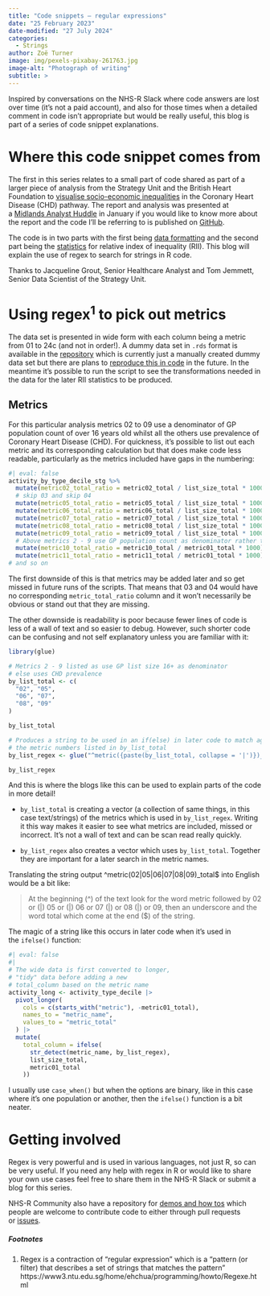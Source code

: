 ```yaml
---
title: "Code snippets – regular expressions"
date: "25 February 2023"
date-modified: "27 July 2024"
categories:
  - Strings
author: Zoë Turner
image: img/pexels-pixabay-261763.jpg
image-alt: "Photograph of writing"
subtitle: >
---
```


Inspired by conversations on the NHS-R Slack where code answers are lost over time (it’s not a paid account), and also for those times when a detailed comment in code isn’t appropriate but would be really useful, this blog is part of a series of code snippet explanations.

# **Where this code snippet comes from**

The first in this series relates to a small part of code shared as part of a larger piece of analysis from the Strategy Unit and the British Heart Foundation to [visualise socio-economic inequalities](https://www.strategyunitwm.nhs.uk/publications/socio-economic-inequalities-coronary-heart-disease) in the Coronary Heart Disease (CHD) pathway. The report and analysis was presented at a [Midlands Analyst Huddle](https://www.youtube.com/watch?v=kB-FVmpY08A) in January if you would like to know more about the report and the code I’ll be referring to is published on [GitHub](https://github.com/The-Strategy-Unit/visualising-inequalities).

The code is in two parts with the first being [data formatting](https://github.com/The-Strategy-Unit/visualising-inequalities/blob/2d51ddb2a17bef2177e46c82f6e00c0d66d68020/rii_calculations.R#L1) and the second part being the [statistics](https://github.com/The-Strategy-Unit/visualising-inequalities/blob/2d51ddb2a17bef2177e46c82f6e00c0d66d68020/rii_calculations.R#L93) for relative index of inequality (RII). This blog will explain the use of regex to search for strings in R code.

Thanks to Jacqueline Grout, Senior Healthcare Analyst and Tom Jemmett, Senior Data Scientist of the Strategy Unit.

# **Using regex^1^ to pick out metrics**

The data set is presented in wide form with each column being a metric from 01 to 24c (and not in order!). A dummy data set in `.rds` format is available in the [repository](https://github.com/The-Strategy-Unit/visualising-inequalities/blob/main/data/activity_by_type_decile_stg1_testdata.rds) which is currently just a manually created dummy data set but there are plans to [reproduce this in code](https://github.com/The-Strategy-Unit/visualising-inequalities/issues/1) in the future. In the meantime it’s possible to run the script to see the transformations needed in the data for the later RII statistics to be produced.

## **Metrics**

For this particular analysis metrics 02 to 09 use a denominator of GP population count of over 16 years old whilst all the others use prevalence of Coronary Heart Disease (CHD). For quickness, it’s possible to list out each metric and its corresponding calculation but that does make code less readable, particularly as the metrics included have gaps in the numbering:

```r
#| eval: false
activity_by_type_decile_stg %>%
  mutate(metric02_total_ratio = metric02_total / list_size_total * 1000) %>%
  # skip 03 and skip 04
  mutate(metric05_total_ratio = metric05_total / list_size_total * 1000) %>%
  mutate(metric06_total_ratio = metric06_total / list_size_total * 1000) %>%
  mutate(metric07_total_ratio = metric07_total / list_size_total * 1000) %>%
  mutate(metric08_total_ratio = metric08_total / list_size_total * 1000) %>%
  mutate(metric09_total_ratio = metric09_total / list_size_total * 1000) %>%
  # Above metrics 2 - 9 use GP population count as denominator rather than CHD prevalence
  mutate(metric10_total_ratio = metric10_total / metric01_total * 1000) %>%
  mutate(metric11_total_ratio = metric11_total / metric01_total * 1000)
# and so on
```

The first downside of this is that metrics may be added later and so get missed in future runs of the scripts. That means that 03 and 04 would have no corresponding `metric_total_ratio` column and it won’t necessarily be obvious or stand out that they are missing.

The other downside is readability is poor because fewer lines of code is less of a wall of text and so easier to debug. However, such shorter code can be confusing and not self explanatory unless you are familiar with it:

```r
library(glue)

# Metrics 2 - 9 listed as use GP list size 16+ as denominator
# else uses CHD prevalence
by_list_total <- c(
  "02", "05",
  "06", "07",
  "08", "09"
)

by_list_total

# Produces a string to be used in an if(else) in later code to match against
# the metric numbers listed in by_list_total
by_list_regex <- glue("^metric({paste(by_list_total, collapse = '|')})_total$")

by_list_regex

```

And this is where the blogs like this can be used to explain parts of the code in more detail!

-   `by_list_total` is creating a vector (a collection of same things, in this case text/strings) of the metrics which is used in `by_list_regex`. Writing it this way makes it easier to see what metrics are included, missed or incorrect. It’s not a wall of text and can be scan read really quickly.

-   `by_list_regex` also creates a vector which uses `by_list_total`. Together they are important for a later search in the metric names.

Translating the string output \^metric(02\|05\|06\|07\|08\|09)\_total\$ into English would be a bit like:

> At the beginning (\^) of the text look for the word metric followed by 02 or (\|) 05 or (\|) 06 or 07 (\|) or 08 (\|) or 09, then an underscore and the word total which come at the end (\$) of the string.

The magic of a string like this occurs in later code when it’s used in the `ifelse()` function:

```r
#| eval: false
#| 
# The wide data is first converted to longer, 
# "tidy" data before adding a new 
# total_column based on the metric name
activity_long <- activity_type_decile |>
  pivot_longer(
    cols = c(starts_with("metric"), -metric01_total),
    names_to = "metric_name",
    values_to = "metric_total"
  ) |>
  mutate(
    total_column = ifelse(
      str_detect(metric_name, by_list_regex),
      list_size_total,
      metric01_total
    ))
```

I usually use `case_when()` but when the options are binary, like in this case where it’s one population or another, then the `ifelse()` function is a bit neater.

# **Getting involved**

Regex is very powerful and is used in various languages, not just R, so can be very useful. If you need any help with regex in R or would like to share your own use cases feel free to share them in the NHS-R Slack or submit a blog for this series.

NHS-R Community also have a repository for [demos and how tos](https://github.com/nhs-r-community/demos-and-how-tos) which people are welcome to contribute code to either through pull requests or [issues](https://github.com/nhs-r-community/demos-and-how-tos/issues).

##### **Footnotes**

1.  Regex is a contraction of “regular expression” which is a “pattern (or filter) that describes a set of strings that matches the pattern” https://www3.ntu.edu.sg/home/ehchua/programming/howto/Regexe.html

